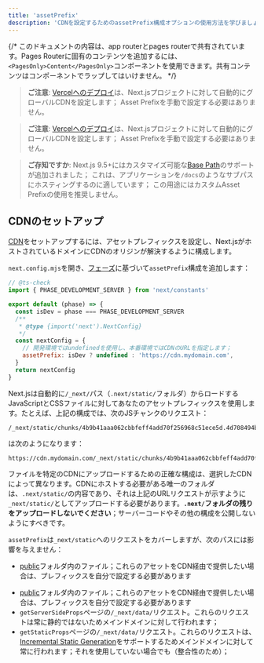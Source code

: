 ```yaml
---
title: 'assetPrefix'
description: 'CDNを設定するためのassetPrefix構成オプションの使用方法を学びましょう。'
---
```


{/* このドキュメントの内容は、app routerとpages routerで共有されています。Pages Routerに固有のコンテンツを追加するには、`<PagesOnly>Content</PagesOnly>`コンポーネントを使用できます。共有コンテンツはコンポーネントでラップしてはいけません。 */}

<AppOnly>

> **ご注意**: [Vercelへのデプロイ](/docs/app/building-your-application/deploying)は、Next.jsプロジェクトに対して自動的にグローバルCDNを設定します；
> Asset Prefixを手動で設定する必要はありません。

</AppOnly>

<PagesOnly>

> **ご注意**: [Vercelへのデプロイ](/docs/pages/building-your-application/deploying)は、Next.jsプロジェクトに対して自動的にグローバルCDNを設定します；
> Asset Prefixを手動で設定する必要はありません。

</PagesOnly>

> **ご存知ですか**: Next.js 9.5+にはカスタマイズ可能な[Base Path](/docs/app/api-reference/next-config-js/basePath)のサポートが追加されました；
> これは、アプリケーションを`/docs`のようなサブパスにホスティングするのに適しています；
> この用途にはカスタムAsset Prefixの使用を推奨しません。

## CDNのセットアップ

[CDN](https://en.wikipedia.org/wiki/Content_delivery_network)をセットアップするには、アセットプレフィックスを設定し、Next.jsがホストされているドメインにCDNのオリジンが解決するように構成します。

`next.config.mjs`を開き、[フェーズ](/docs/app/api-reference/next-config-js#async-configuration)に基づいて`assetPrefix`構成を追加します：

```js filename="next.config.mjs"
// @ts-check
import { PHASE_DEVELOPMENT_SERVER } from 'next/constants'

export default (phase) => {
  const isDev = phase === PHASE_DEVELOPMENT_SERVER
  /**
   * @type {import('next').NextConfig}
   */
  const nextConfig = {
    // 開発環境ではundefinedを使用し、本番環境ではCDNのURLを指定します；
    assetPrefix: isDev ? undefined : 'https://cdn.mydomain.com',
  }
  return nextConfig
}
```

Next.jsは自動的に`/_next/`パス（`.next/static/`フォルダ）からロードするJavaScriptとCSSファイルに対してあなたのアセットプレフィックスを使用します。たとえば、上記の構成では、次のJSチャンクのリクエスト：

```
/_next/static/chunks/4b9b41aaa062cbbfeff4add70f256968c51ece5d.4d708494b3aed70c04f0.js
```

は次のようになります：

```
https://cdn.mydomain.com/_next/static/chunks/4b9b41aaa062cbbfeff4add70f256968c51ece5d.4d708494b3aed70c04f0.js
```

ファイルを特定のCDNにアップロードするための正確な構成は、選択したCDNによって異なります。CDNにホストする必要がある唯一のフォルダは、`.next/static/`の内容であり、それは上記のURLリクエストが示すように`_next/static/`としてアップロードする必要があります。**`.next/`フォルダの残りをアップロードしないでください**；サーバーコードやその他の構成を公開しないようにすべきです。

`assetPrefix`は`_next/static`へのリクエストをカバーしますが、次のパスには影響を与えません：

<AppOnly>

- [public](/docs/app/building-your-application/optimizing/static-assets)フォルダ内のファイル；これらのアセットをCDN経由で提供したい場合は、プレフィックスを自分で設定する必要があります

</AppOnly>

<PagesOnly>

- [public](/docs/pages/building-your-application/optimizing/static-assets)フォルダ内のファイル；これらのアセットをCDN経由で提供したい場合は、プレフィックスを自分で設定する必要があります
- `getServerSideProps`ページの`/_next/data/`リクエスト。これらのリクエストは常に静的ではないためメインドメインに対して行われます；
- `getStaticProps`ページの`/_next/data/`リクエスト。これらのリクエストは、[Incremental Static Generation](/docs/pages/building-your-application/data-fetching/incremental-static-regeneration)をサポートするためメインドメインに対して常に行われます；それを使用していない場合でも（整合性のため）；

</PagesOnly>